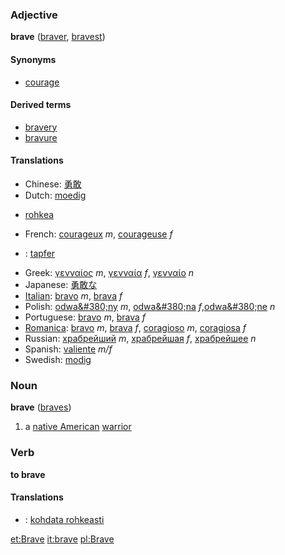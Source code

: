===Adjective===
'''brave''' ([[braver]], [[bravest]])

====Synonyms====
*[[courage]]

====Derived terms====
*[[bravery]]
*[[bravure]]

====Translations====
*Chinese: [[勇敢]]
*Dutch: [[moedig]]
*{{fi}} [[rohkea]]
*French: [[courageux]] ''m'', [[courageuse]] ''f''
*{{de}}: [[tapfer]]
*Greek: [[γενναίος]] ''m'', [[γενναία]] ''f'', [[γενναίο]] ''n''
*Japanese: [[勇敢な]]
*[[Italian]]: [[bravo]] ''m'', [[brava]] ''f''
*Polish: [[odwa&#380;ny]] ''m'', [[odwa&#380;na]] ''f'',[[odwa&#380;ne]] ''n'' 
*Portuguese: [[bravo]] ''m'', [[brava]] ''f''
*[[Romanica]]: [[bravo]] ''m'', [[brava]] ''f'', [[coragioso]] ''m'', [[coragiosa]] ''f''
*Russian: [[храбрейший]] ''m'', [[храбрейшая]] ''f'', [[храбрейшее]] ''n''
*Spanish: [[valiente]] ''m/f''
*Swedish: [[modig]]

===Noun===
'''brave''' ([[braves]])

# a [[native American]] [[warrior]]

===Verb===
'''to brave'''

====Translations====
*{{fi}}: [[kohdata rohkeasti]]

[[et:Brave]]
[[it:brave]]
[[pl:Brave]]